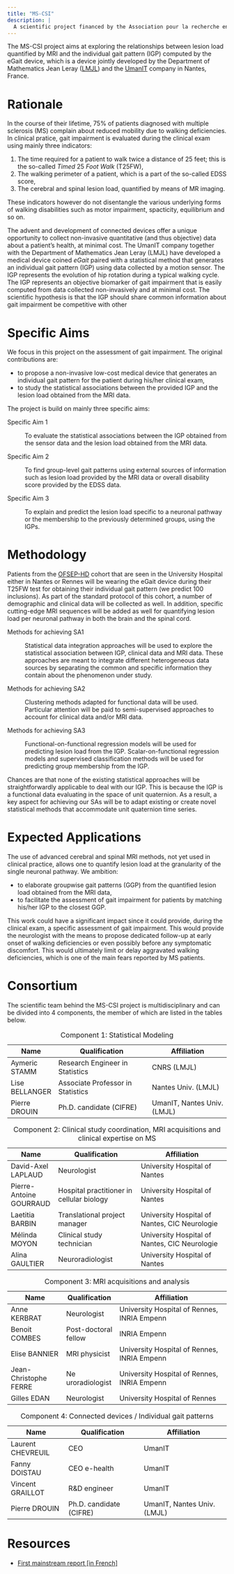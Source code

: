 ```yaml
---
title: "MS-CSI"
description: |
  A scientific project financed by the Association pour la recherche en Sclérose en Plaques (ARSEP) for studying gait impairment in multiple sclerosis using two sources of information, namely MRI data and sensor data.
---
```


The MS-CSI project aims at exploring the relationships between lesion
load quantified by MRI and the individual gait pattern (IGP) computed by
the eGait device, which is a device jointly developed by the Department
of Mathematics Jean Leray
([LMJL](https://www.math.sciences.univ-nantes.fr)) and the
[UmanIT](https://www.umanit.fr) company in Nantes, France.

# Rationale

In the course of their lifetime, $75\%$ of patients diagnosed with
multiple sclerosis (MS) complain about reduced mobility due to walking
deficiencies. In clinical pratice, gait impairment is evaluated during
the clinical exam using mainly three indicators:

1.  The time required for a patient to walk twice a distance of $25$
    feet; this is the so-called *Timed* $25$ *Foot Walk* (T25FW),
2.  The walking perimeter of a patient, which is a part of the so-called
    EDSS score,
3.  The cerebral and spinal lesion load, quantified by means of MR
    imaging.

These indicators however do not disentangle the various underlying forms
of walking disabilities such as motor impairment, spacticity,
equilibrium and so on.

The advent and development of connected devices offer a unique
opportunity to collect non-invasive quantitative (and thus objective)
data about a patient's health, at minimal cost. The UmanIT company
together with the Department of Mathematics Jean Leray (LMJL) have
developed a medical device coined *eGait* paired with a statistical
method that generates an individual gait pattern (IGP) using data
collected by a motion sensor. The IGP represents the evolution of hip
rotation during a typical walking cycle. The IGP represents an objective
biomarker of gait impairment that is easily computed from data collected
non-invasively and at minimal cost. The scientific hypothesis is that
the IGP should share common information about gait impairment be
competitive with other

# Specific Aims

We focus in this project on the assessment of gait impairment. The
original contributions are:

-   to propose a non-invasive low-cost medical device that generates an
    individual gait pattern for the patient during his/her clinical
    exam,
-   to study the statistical associations between the provided IGP and
    the lesion load obtained from the MRI data.

The project is build on mainly three specific aims:

Specific Aim 1

:   To evaluate the statistical associations between the IGP obtained
    from the sensor data and the lesion load obtained from the MRI data.

Specific Aim 2

:   To find group-level gait patterns using external sources of
    information such as lesion load provided by the MRI data or overall
    disability score provided by the EDSS data.

Specific Aim 3

:   To explain and predict the lesion load specific to a neuronal
    pathway or the membership to the previously determined groups, using
    the IGPs.

# Methodology

Patients from the [OFSEP-HD](https://www.ofsep.org/fr/cohorte-hd) cohort
that are seen in the University Hospital either in Nantes or Rennes will
be wearing the eGait device during their T25FW test for obtaining their
individual gait pattern (we predict $100$ inclusions). As part of the
standard protocol of this cohort, a number of demographic and clinical
data will be collected as well. In addition, specific cutting-edge MRI
sequences will be added as well for quantifying lesion load per neuronal
pathway in both the brain and the spinal cord.

Methods for achieving SA1

:   Statistical data integration approaches will be used to explore the
    statistical association between IGP, clinical data and MRI data.
    These approaches are meant to integrate different heterogeneous data
    sources by separating the common and specific information they
    contain about the phenomenon under study.

Methods for achieving SA2

:   Clustering methods adapted for functional data will be used.
    Particular attention will be paid to semi-supervised approaches to
    account for clinical data and/or MRI data.

Methods for achieving SA3

:   Functional-on-functional regression models will be used for
    predicting lesion load from the IGP. Scalar-on-functional regression
    models and supervised classification methods will be used for
    predicting group membership from the IGP.

Chances are that none of the existing statistical approaches will be
straightforwardly applicable to deal with our IGP. This is because the
IGP is a functional data evaluating in the space of unit quaternion. As
a result, a key aspect for achieving our SAs will be to adapt existing
or create novel statistical methods that accommodate unit quaternion
time series.

# Expected Applications

The use of advanced cerebral and spinal MRI methods, not yet used in
clinical practice, allows one to quantify lesion load at the granularity
of the single neuronal pathway. We ambition:

-   to elaborate groupwise gait patterns (GGP) from the quantified
    lesion load obtained from the MRI data,
-   to facilitate the assessment of gait impairment for patients by
    matching his/her IGP to the closest GGP.

This work could have a significant impact since it could provide, during
the clinical exam, a specific assessment of gait impairment. This would
provide the neurologist with the means to propose dedicated follow-up at
early onset of walking deficiencies or even possibly before any
symptomatic discomfort. This would ultimately limit or delay aggravated
walking deficiencies, which is one of the main fears reported by MS
patients.

# Consortium

The scientific team behind the MS-CSI project is multidisciplinary and
can be divided into $4$ components, the member of which are listed in
the tables below.

| Name           | Qualification                     | Affiliation                 |
|----------------|-----------------------------------|-----------------------------|
| Aymeric STAMM  | Research Engineer in Statistics   | CNRS (LMJL)                 |
| Lise BELLANGER | Associate Professor in Statistics | Nantes Univ. (LMJL)         |
| Pierre DROUIN  | Ph.D. candidate (CIFRE)           | UmanIT, Nantes Univ. (LMJL) |

: Component 1: Statistical Modeling

| Name                    | Qualification                             | Affiliation                                   |
|-------------------------|-------------------------------------------|-----------------------------------------------|
| David-Axel LAPLAUD      | Neurologist                               | University Hospital of Nantes                 |
| Pierre-Antoine GOURRAUD | Hospital practitioner in cellular biology | University Hospital of Nantes                 |
| Laetitia BARBIN         | Translational project manager             | University Hospital of Nantes, CIC Neurologie |
| Mélinda MOYON           | Clinical study technician                 | University Hospital of Nantes, CIC Neurologie |
| Alina GAULTIER          | Neuroradiologist                          | University Hospital of Nantes                 |

: Component 2: Clinical study coordination, MRI acquisitions and
clinical expertise on MS

| Name                  | Qualification        | Affiliation                                 |
|-----------------------|----------------------|---------------------------------------------|
| Anne KERBRAT          | Neurologist          | University Hospital of Rennes, INRIA Empenn |
| Benoit COMBES         | Post-doctoral fellow | INRIA Empenn                                |
| Elise BANNIER         | MRI physicist        | University Hospital of Rennes, INRIA Empenn |
| Jean-Christophe FERRE | Ne uroradiologist    | University Hospital of Rennes, INRIA Empenn |
| Gilles EDAN           | Neurologist          | University Hospital of Rennes               |

: Component 3: MRI acquisitions and analysis

| Name              | Qualification           | Affiliation                 |
|-------------------|-------------------------|-----------------------------|
| Laurent CHEVREUIL | CEO                     | UmanIT                      |
| Fanny DOISTAU     | CEO e-health            | UmanIT                      |
| Vincent GRAILLOT  | R&D engineer            | UmanIT                      |
| Pierre DROUIN     | Ph.D. candidate (CIFRE) | UmanIT, Nantes Univ. (LMJL) |

: Component 4: Connected devices / Individual gait patterns

# Resources

-   [First mainstream report [in
    French]](ms-csi/2021-04-08-msr1/index.html)
